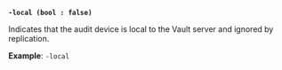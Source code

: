 <a id="audit-flag-local" />

**`-local (bool : false)`**

Indicates that the audit device is local to the Vault server and ignored by
replication.

**Example**: `-local`
